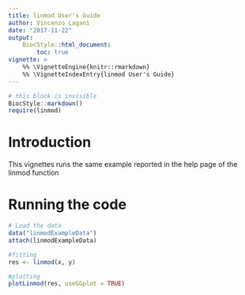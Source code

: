 ---
title: linmod User's Guide
author: Vincenzo Lagani
date: "2017-11-22"
output:
    BiocStyle::html_document:
        toc: true
vignette: >
    %% \VignetteEngine{knitr::rmarkdown}
    %% \VignetteIndexEntry{linmod User's Guide}
---

```{r, echo=F, message=F}
# this block is invisible
BiocStyle::markdown()
require(linmod)

```

# Introduction

This vignettes runs the same example reported in the help page of the linmod function

# Running the code

```{r, echo=TRUE, message=TRUE}

# Load the data
data("linmodExampleData")
attach(linmodExampleData)

#fitting
res <- linmod(x, y)

#plotting
plotLinmod(res, useGGplot = TRUE)


```